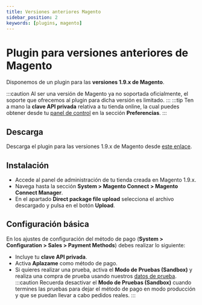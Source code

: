 ```yaml
---
title: Versiones anteriores Magento
sidebar_position: 2
keywords: [plugins, magento]
---
```

# Plugin para versiones anteriores de Magento
Disponemos de un plugin para las **versiones 1.9.x de Magento**.

:::caution
  Al ser una versión de Magento ya no soportada oficialmente, el soporte que ofrecemos al plugin para dicha versión es limitado.
:::
:::tip
  Ten a mano la **clave API privada** relativa a tu tienda online, la cual puedes obtener desde tu [panel de control](https://vendors.aplazame.com/) en la sección **Preferencias**.
:::

## Descarga
Descarga el plugin para las versiones 1.9.x de Magento desde [este enlace](https://aplazame.com/static/sdk/magento-latest.tgz).

## Instalación
- Accede al panel de administración de tu tienda creada en Magento 1.9.x.
- Navega hasta la sección **System > Magento Connect > Magento Connect Manager**.
- En el apartado **Direct package file upload** selecciona el archivo descargado y pulsa en el botón **Upload**.

## Configuración básica
En los ajustes de configuración del método de pago (**System > Configuration > Sales > Payment Methods**) debes realizar lo siguiente:
- Incluye tu **clave API privada**.
- Activa **Aplazame** como método de pago.
- Si quieres realizar una prueba, activa el **Modo de Pruebas (Sandbox)** y realiza una compra de prueba usando nuestros [datos de prueba](../../api/test-environment/test-data/).
:::caution
  Recuerda desactivar el **Modo de Pruebas (Sandbox)** cuando termines las pruebas para dejar el método de pago en modo producción y que se puedan llevar a cabo pedidos reales.
:::
